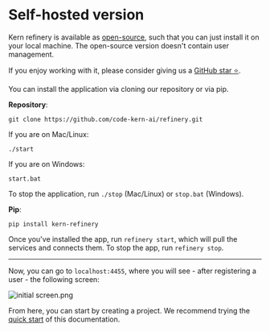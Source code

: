 # Self-hosted version

Kern refinery is available as [open-source](https://github.com/code-kern-ai/refinery), such that you can just install it on your local machine. The open-source version doesn't contain user management.

If you enjoy working with it, please consider giving us a [GitHub star ⭐](https://github.com/code-kern-ai/refinery).

You can install the application via cloning our repository or via pip.

**Repository**:

```
git clone https://github.com/code-kern-ai/refinery.git
```

If you are on Mac/Linux:

```
./start
```

If you are on Windows:

```
start.bat
```

To stop the application, run `./stop` (Mac/Linux) or `stop.bat` (Windows).

**Pip**:

```
pip install kern-refinery
```

Once you've installed the app, run `refinery start`, which will pull the services and connects them. To stop the app, run `refinery stop`.

---

Now, you can go to `localhost:4455`, where you will see - after registering a user - the following screen:

![](https://files.readme.io/98fae1e-initial_screen.png 'initial screen.png')

From here, you can start by creating a project. We recommend trying the [quick start](doc:quickstart) of this documentation.
